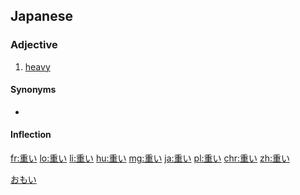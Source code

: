 ==Japanese==
{{ja-kanjitab|おも|yomi=kun}}
===Adjective===
{{ja-adj|infl=i|おもい}}

# [[heavy]]

====Synonyms====
* {{ja-r|重たい|おもたい}}

====Inflection====
{{ja-i|おも}}

[[Category:1000 Japanese basic words|おもい]]

[[fr:重い]]
[[lo:重い]]
[[li:重い]]
[[hu:重い]]
[[mg:重い]]
[[ja:重い]]
[[pl:重い]]
[[chr:重い]]
[[zh:重い]]